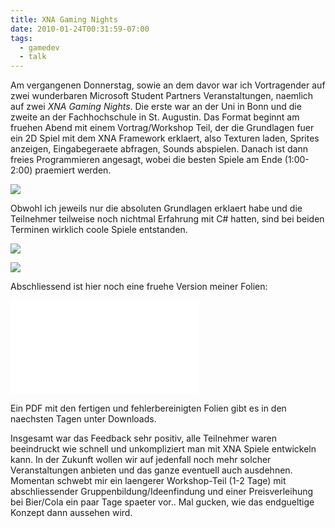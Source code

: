 ```yaml
---
title: XNA Gaming Nights
date: 2010-01-24T00:31:59-07:00
tags:
  - gamedev
  - talk
---
```

Am vergangenen Donnerstag, sowie an dem davor war ich Vortragender auf zwei wunderbaren Microsoft Student Partners Veranstaltungen, naemlich auf zwei _XNA Gaming Nights_. Die erste war an der Uni in Bonn und die zweite an der Fachhochschule in St. Augustin. Das Format beginnt am fruehen Abend mit einem Vortrag/Workshop Teil, der die Grundlagen fuer ein 2D Spiel mit dem XNA Framework erklaert, also Texturen laden, Sprites anzeigen, Eingabegeraete abfragen, Sounds abspielen. Danach ist dann freies Programmieren angesagt, wobei die besten Spiele am Ende (1:00-2:00) praemiert werden.

![](/assets/wp-content/uploads/2010/01/image1.png)

Obwohl ich jeweils nur die absoluten Grundlagen erklaert habe und die Teilnehmer teilweise noch nichtmal Erfahrung mit C# hatten, sind bei beiden Terminen wirklich coole Spiele entstanden.

![](/assets/wp-content/uploads/2010/01/image3.png)

![](/assets/wp-content/uploads/2010/01/image4.png)

Abschliessend ist hier noch eine fruehe Version meiner Folien:

<iframe src="//www.slideshare.net/slideshow/embed_code/key/xnbgJFyD9VUy1P" width={595} height={485} frameBorder={0} marginWidth={0} marginHeight={0} scrolling="no" style={{ "border": "1px solid #CCC", "borderWidth": 1, "marginBottom": 5, maxWidth: "100%" }} allowFullScreen={true}></iframe>


Ein PDF mit den fertigen und fehlerbereinigten Folien gibt es in den naechsten Tagen unter Downloads.

Insgesamt war das Feedback sehr positiv, alle Teilnehmer waren beeindruckt wie schnell und unkompliziert man mit XNA Spiele entwickeln kann. In der Zukunft wollen wir auf jedenfall noch mehr solcher Veranstaltungen anbieten und das ganze eventuell auch ausdehnen. Momentan schwebt mir ein laengerer Workshop-Teil (1-2 Tage) mit abschliessender Gruppenbildung/Ideenfindung und einer Preisverleihung bei Bier/Cola ein paar Tage spaeter vor.. Mal gucken, wie das endgueltige Konzept dann aussehen wird.